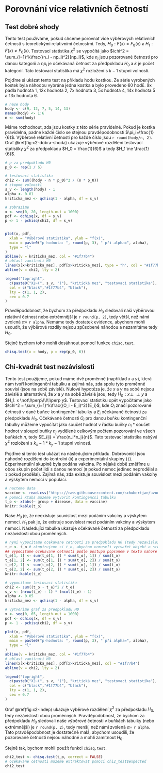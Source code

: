 # Porovnání více relativních četností

## Test dobré shody

Tento test používáme, pokud chceme porovnat více výběrových relativních četností s teoretickými relativními četnostmi. Tedy, $H_0: F(x) = F_0(x)$ a $H_1: F(x) \ne F_0(x)$. Testovací statistika $\chi^2$ se vypočítá jako $\chi^2 = \sum_{i=1}^k\frac{(n_i - np_i)^2}{np_i}$, kde $n_i$ jsou pozorované četnosti pro danou kategorii a $np_i$ je očekávaná četnost za předpokladu $H_0$ a $k$ je počet kategorií. Tato testovací statistika má $\chi^2$ rozložení s $k-1$ stupni volnosti.

Pojďme si ukázat tento test na příkladu hodu kostkou. Ze série vyrobených kostek byla náhodou vybrána jedna kostka a bylo provedeno 60 hodů. 9x padla hodnota 1, 12x hodnota 2, 7x hodnota 3, 5x hodnota 4, 14x hodnota 5 a 13x hodnota 6.

```r
# nase hody
hody <- c(9, 12, 7, 5, 14, 13)
names(hody) <- 1:6
n <- sum(hody)
```

Máme rozhodnout, zda jsou kostky z této série pravidelné. Pokud je kostka pravidelná, padne každé číslo se stejnou pravděpodobností $\pi_i=\frac{1}{6}$. Výběrové relativní četnosti pro každé číslo jsou `r round(hody/n, 2)`. Graf \@ref(fig:x2-dobra-shoda) ukazuje výběrové rozdělení testovací statistiky $\chi^2$ za předpokladu $H_0 = \frac{1}{6}$ a tedy $H_1 \ne \frac{1}{6}$.

```r
# p za predpokladu H0
p_0 <- rep(1 / 6)

# testovaci statistika
chi2 <- sum((hody - n * p_0)^2 / (n * p_0))
# stupne volnosti
s_v <- length(hody) - 1
alpha <- 0.01
kriticka_mez <- qchisq(1 - alpha, df = s_v)

# zobrazime
x <- seq(0, 20, length.out = 1000)
pdf <- dchisq(x, df = s_v)
p <- 1 - pchisq(chi2, df = s_v)


plot(x, pdf,
  xlab = "Výběrové statistika", ylab = "f(x)",
  main = paste0("p-hodnota: ", round(p, 3), " při alpha=", alpha),
  type = "l"
)
abline(v = kriticka_mez, col = "#1f77b4")
# oblast zamitnuti H0
lines(x[x>kriticka_mez], pdf[x>kriticka_mez], type = "h", col = "#1f77b4")
abline(v = chi2, lty = 2)

legend("topright",
  c(paste0("X2~(", s_v, ")"), "kritická mez", "testovací statistika"),
  col = c("black","#1f77b4", "black"),
  lty = c(1, 1, 2),
  cex = 0.7
)
```

Pravděpodobnost, že bychom za předpokladu $H_0$ sledovali naši výběrovou relativní četnost nebo extrémnější je `r round(p, 2)`, tedy větší, než námi zvolená $\alpha=$ `r alpha`. Nemáme tedy dostatek evidence, abychom mohli usoudit, že výběrové rozdíly nejsou způsobené náhodou a nezamítáme tedy $H_0$.

Stejně bychom toho mohli dosáhnout pomocí funkce `chisq.test`.
```r
chisq.test(x = hody, p = rep(p_0, 6))
```


## Chi-kvadrát test nezávislosti
Tento test použijeme, pokud máme dvě proměnné (například $x$ a $y$), která nám tvoří kontingenční tabulku a zajímá nás, zda spolu tyto proměnné souvisí (jsou na sobě závislé). Nulová hypotéza je, že $x$ a $y$ na sobě nejsou závislé a alternativní, že $x$ a $y$ na sobě závislé jsou, tedy $H_0: x \!\perp\!\!\!\perp y$ a $H_1: x \not\!\perp\!\!\!\perp y$. Testovací statistiku opět vypočítáme jako $\chi^2 = \sum_{i=1}^k\frac{(O_i - E_i)^2}{E_i}$, kde $O_i$ značí pozorované četnosti v dané buňce kontingenční tabulky a $E_i$ očekávané četnosti za předpokladu $H_0$. Očekávané četnosti $O_i$ pro danou buňku kontingenční tabulky můžeme vypočítat jako součet hodnot v řádku buňky $n_i$ * součet hodnot v sloupci buňky $n_j$ vydělené celkovým počtem pozorování ve všech buňkách $n$, tedy $E_{ij} = \frac{n_i*n_j}{n}$. Tato testovací statistika nabývá $\chi^2$ rozložení s $k_x - 1 * k_y -1$ stupni volnosti. 

Pojďme si tento test ukázat na následujícím příkladu. Dobrovonící jsou náhodně rozdělení do kontrolní (`0`) a experimentální skupiny (`1`). Experimentální skupině byla podána vakcína. Po nějaké době změříme u obou skupin počet lidí s danou nemocí (`0` pokud nemoc jedinec neprodělal a `1` pokud prodělal). Zajímá nás, zda existuje souvislost mezi podáním vakcíny a výskytem nemoci v populaci.

```r
# nacteme data
vaccine <- read.csv("https://raw.githubusercontent.com/schubertjan/uvod-do-statistiky/master/dats/vaccine.csv")
# pomoci xtabs muzeme vytvorit kontingencni tabulku
t_o <- xtabs(~ group + disease, data = vaccine)
knitr::kable(t_o)
```

Naše $H_0$ je, že neexistuje souvislost mezi podáním vakcíny a výskytem nemoci. $H_1$ pak je, že existuje souvislost mezi podáním vakcíny a výskytem nemoci. Následující tabulka ukazuje očekávané četnosti za předpokladu nezávislosti obou proměnných.
```r
# nyni vypocitame ocekavane cetnosti za predpokladu H0 (tedy nezavislosti mezi promennymi)
t_e <- t_o # zkopirujeme si t_o, abychom nemuseli vytvařet objekt o stejnem poctu radku a sloupcu
## vypocitame ocekavane cetnosti podle postupu popsanem v textu nahore
t_e[1, 1] <- sum(t_o[1, ]) * sum(t_o[, 1]) / sum(t_o)
t_e[1, 2] <- sum(t_o[1, ]) * sum(t_o[, 2]) / sum(t_o)
t_e[2, 1] <- sum(t_o[2, ]) * sum(t_o[, 1]) / sum(t_o)
t_e[2, 2] <- sum(t_o[2, ]) * sum(t_o[, 2]) / sum(t_o)
knitr::kable(t_e)
```


```r
# vypocitame testovaci statistiku
chi2 <- sum((t_o - t_e)^2 / t_e)
s_v <- (nrow(t_e) - 1) * (ncol(t_e) - 1)
alpha <- 0.05
kriticka_mez <- qchisq(1 - alpha, df = s_v)

# vytvorime graf za predpokladu H0
x <- seq(0, 65, length.out = 1000)
pdf <- dchisq(x, df = s_v)
p <- 1 - pchisq(chi2, df = s_v)

plot(x, pdf,
  xlab = "Výběrové statistika", ylab = "f(x)",
  main = paste0("p-hodnota: ", round(p, 3), " při alpha=", alpha),
  type = "l"
)
abline(v = kriticka_mez, col = "#1f77b4")
# oblast zamitnuti H0
lines(x[x>kriticka_mez], pdf[x>kriticka_mez], col = "#1f77b4")
abline(v = chi2, lty = 2)

legend("topright",
  c(paste0("X2~(", s_v, ")"), "kritická mez", "testovací statistika"),
  col = c("black","#1f77b4", "black"),
  lty = c(1, 1, 2),
  cex = 0.7
)
```
Graf \@ref(fig:x2-indep) ukazuje výběrové rozdělení $\chi^2$ za předpokladu $H_0$, tedy nezávislosti obou proměnných. Pravděpodobnost, že bychom za předpokladu $H_0$ sledovali naše výběrové četnosti v buňkách tabulky (nebo extrémnější) je `r round(p, 2)`, tedy menší, než námi zvolená $\alpha=$ `r alpha`. Tato pravděpodobnost je dostatečně malá, abychom usoudili, že pozorované četnosti nejsou náhodné a mohli zamítnout $H_0$.


Stejně tak, bychom mohli použít funkci `chisq.test`.
```r
chi2_test <- chisq.test(t_o, correct = FALSE)
# ocekavane cetnosti muzeme extraktovat pomoci chi2_test$expected
chi2_test
```